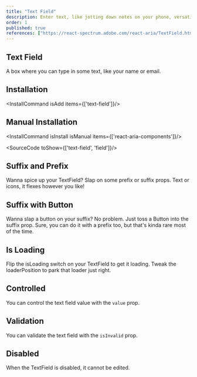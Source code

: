 ```yaml
---
title: "Text Field"
description: Enter text, like jotting down notes on your phone, versatile for any data that requires typing.
order: 1
published: true
references: ["https://react-spectrum.adobe.com/react-aria/TextField.html#props", "https://www.framer.com/motion/animate-presence"]
---
```



## Text Field

A box where you can type in some text, like your name or email.
<How minW72 toUse="forms/text-field-demo" />

## Installation
<InstallCommand isAdd items={['text-field']}/>

## Manual Installation

<InstallCommand isInstall isManual items={['react-aria-components']}/>

<SourceCode toShow={['text-field', 'field']}/>

## Suffix and Prefix
Wanna spice up your TextField? Slap on some prefix or suffix props. Text or icons, it flexes however you like!
<How minW72 toUse="forms/text-field-prefix-suffix-demo" />

## Suffix with Button
Wanna slap a button on your suffix? No problem. Just toss a Button into the suffix prop. Sure, you can do it with a prefix too, but that's kinda rare most of the time.
<How minW72 toUse="forms/text-field-suffix-button-demo" />

## Is Loading
Flip the isLoading switch on your TextField to get it loading. Tweak the loaderPosition to park that loader just right.
<How minW72 toUse="forms/text-field-loading-demo" />

## Controlled
You can control the text field value with the `value` prop.
<How minW72 toUse="forms/text-field-controlled-demo" />

## Validation
You can validate the text field with the `isInvalid` prop.
<How minW72 toUse="forms/text-field-validation-demo" />

## Disabled
When the TextField is disabled, it cannot be edited.
<How minW72 toUse="forms/text-field-disabled-demo" />
